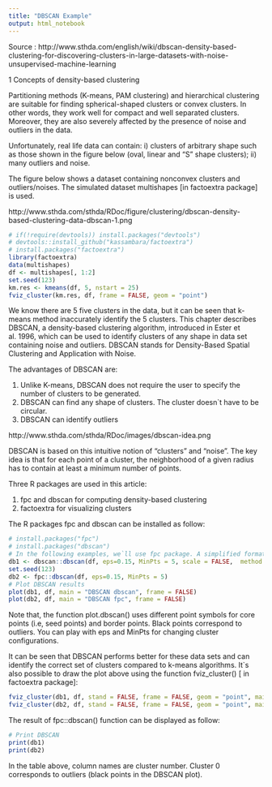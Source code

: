 ```yaml
---
title: "DBSCAN Example"
output: html_notebook
---
```

Source : http://www.sthda.com/english/wiki/dbscan-density-based-clustering-for-discovering-clusters-in-large-datasets-with-noise-unsupervised-machine-learning

1 Concepts of density-based clustering

Partitioning methods (K-means, PAM clustering) and hierarchical clustering are suitable for finding spherical-shaped clusters or convex clusters. In other words, they work well for compact and well separated clusters. Moreover, they are also severely affected by the presence of noise and outliers in the data.

Unfortunately, real life data can contain: i) clusters of arbitrary shape such as those shown in the figure below (oval, linear and "S" shape clusters); ii) many outliers and noise.

The figure below shows a dataset containing nonconvex clusters and outliers/noises. The simulated dataset multishapes [in factoextra package] is used.

http://www.sthda.com/sthda/RDoc/figure/clustering/dbscan-density-based-clustering-data-dbscan-1.png

```r
# if(!require(devtools)) install.packages("devtools")
# devtools::install_github("kassambara/factoextra")
# install.packages("factoextra")
library(factoextra)
data(multishapes)
df <- multishapes[, 1:2]
set.seed(123)
km.res <- kmeans(df, 5, nstart = 25)
fviz_cluster(km.res, df, frame = FALSE, geom = "point")
```
We know there are 5 five clusters in the data, but it can be seen that k-means method inaccurately identify the 5 clusters.
This chapter describes DBSCAN, a density-based clustering algorithm, introduced in Ester et al. 1996, which can be used to identify clusters of any shape in data set containing noise and outliers. DBSCAN stands for Density-Based Spatial Clustering and Application with Noise.

The advantages of DBSCAN are:

1. Unlike K-means, DBSCAN does not require the user to specify the number of clusters to be generated.
2. DBSCAN can find any shape of clusters. The cluster doesn`t have to be circular.
3. DBSCAN can identify outliers

http://www.sthda.com/sthda/RDoc/images/dbscan-idea.png

DBSCAN is based on this intuitive notion of "clusters" and "noise". The key idea is that for each point of a cluster, the neighborhood of a given radius has to contain at least a minimum number of points.

Three R packages are used in this article:

  1. fpc and dbscan for computing density-based clustering
  2. factoextra for visualizing clusters

The R packages fpc and dbscan can be installed as follow:

```r
# install.packages("fpc")
# install.packages("dbscan")
# In the following examples, we`ll use fpc package. A simplified format of the function is:
db1 <- dbscan::dbscan(df, eps=0.15, MinPts = 5, scale = FALSE,  method = c("hybrid", "raw", "dist"))
set.seed(123)
db2 <- fpc::dbscan(df, eps=0.15, MinPts = 5)
# Plot DBSCAN results
plot(db1, df, main = "DBSCAN dbscan", frame = FALSE)
plot(db2, df, main = "DBSCAN fpc", frame = FALSE)
```
Note that, the function plot.dbscan() uses different point symbols for core points (i.e, seed points) and border points. Black points correspond to outliers. You can play with eps and MinPts for changing cluster configurations.

It can be seen that DBSCAN performs better for these data sets and can identify the correct set of clusters compared to k-means algorithms.
It`s also possible to draw the plot above using the function fviz_cluster() [ in factoextra package]:
```r
fviz_cluster(db1, df, stand = FALSE, frame = FALSE, geom = "point", main = "DBSCAN with dbscan")
fviz_cluster(db2, df, stand = FALSE, frame = FALSE, geom = "point", main = "DBSCAN with fpc")
```
The result of fpc::dbscan() function can be displayed as follow:
```r
# Print DBSCAN
print(db1)
print(db2)
```
In the table above, column names are cluster number. Cluster 0 corresponds to outliers (black points in the DBSCAN plot).
